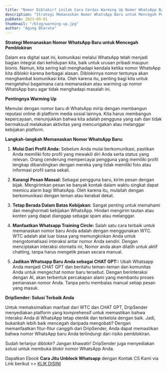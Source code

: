 ```yaml
---
title: "Nomor Diblokir? inilah Cara Cerdas Warming Up Nomor WhatsApp Baru!"
description: "Strategi Memanaskan Nomor WhatsApp Baru untuk Mencegah Pemblokiran"
pubDate: 2023-09-01
thumbnail: "/blog/warming-up.jpg"
author: "Agung Bharata"
---
```


<p></p>

**Strategi Memanaskan Nomor WhatsApp Baru untuk Mencegah Pemblokiran**

Dalam era digital saat ini, komunikasi melalui WhatsApp telah menjadi bagian integral dari kehidupan kita, baik untuk urusan pribadi maupun bisnis. Namun, kita sering kali menghadapi kendala ketika nomor WhatsApp kita diblokir karena berbagai alasan. Diblokirnya nomor tentunya akan menghambat komunikasi kita. Oleh karena itu, penting bagi kita untuk mengetahui bagaimana cara memanaskan atau warming up nomor WhatsApp baru agar tidak menghadapi masalah ini.

**Pentingnya Warming Up**

Memulai dengan nomor baru di WhatsApp mirip dengan membangun reputasi online di platform media sosial lainnya. Kita harus membangun kepercayaan, menunjukkan bahwa kita adalah pengguna yang sah dan tidak bermaksud melakukan aktivitas yang mencurigakan atau melanggar kebijakan platform.

**Langkah-langkah Memanaskan Nomor WhatsApp Baru:**

1. **Mulai Dari Profil Anda:** Sebelum Anda mulai berkomunikasi, pastikan Anda memiliki foto profil yang mewakili diri Anda serta status yang relevan. Orang cenderung mempercayai pengguna yang memiliki profil lengkap dibandingkan dengan mereka yang tidak memiliki foto atau informasi profil sama sekali.

2. **Kurangi Pesan Massal:** Sebagai pengguna baru, kirim pesan dengan bijak. Mengirimkan pesan ke banyak kontak dalam waktu singkat dapat memicu alarm bagi WhatsApp. Oleh karena itu, mulailah dengan berkomunikasi dengan teman atau kerabat dekat.

3. **Tetap Berada Dalam Batas Kebijakan:** Sangat penting untuk memahami dan menghormati kebijakan WhatsApp. Hindari mengirim tautan atau konten yang dapat dianggap sebagai spam atau melanggar.

4. **Manfaatkan Whatsapp Training Circle:** Salah satu cara terbaik untuk memanaskan nomor baru Anda adalah dengan menggunakan WTC. WTC adalah alat luar biasa yang memungkinkan Anda untuk mengotomatisasi interaksi antar nomor Anda sendiri. Dengan menciptakan interaksi otomatis ini, Nomor anda akan dilatih untuk aktif chatting, tanpa harus mengetik pesan secara manual.

5. **Jadikan Whatsapp Baru Anda sebagai CHAT GPT::** Ubah Whatsapp Anda menjadi CHAT GPT dan beritahu teman-teman dan komunitas Anda untuk mengechat nomor baru tersebut. Dengan berinteraksi dengan AI, akan terbentuk percakapan alami yang membantu proses pemanasan nomor Anda. Tanpa perlu membalas manual setiap pesan yang masuk.

**DripSender: Solusi Terbaik Anda**

Untuk memaksimalkan manfaat dari WTC dan CHAT GPT, DripSender menyediakan platform yang komprehensif untuk memastikan bahwa interaksi Anda di WhatsApp tetap otentik dan terkelola dengan baik. Jadi, bukankah lebih baik mencegah daripada mengobati? Dengan memanfaatkan fitur-fitur canggih dari DripSender, Anda dapat memastikan bahwa nomor WhatsApp baru Anda terlindungi dari risiko pemblokiran.

Sudah terlanjur diblokir? Jangan khawatir! DripSender juga menyediakan solusi untuk membuka blokir nomor WhatsApp Anda.

Dapatkan Ebook **Cara Jitu Unblock Whatsapp** dengan Kontak CS Kami via Link berikut >> [KLIK DISINI](https://wa.me/6285609310304?text=Ebook%20Unlock%20Banned)
